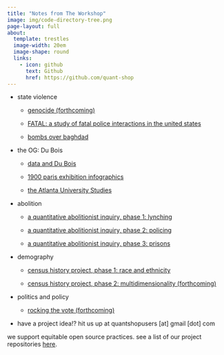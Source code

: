 ```yaml
---
title: "Notes from The Workshop"
image: img/code-directory-tree.png
page-layout: full
about:
  template: trestles
  image-width: 20em
  image-shape: round
  links:
    - icon: github
      text: Github
      href: https://github.com/quant-shop
---
```

  
- state violence

  - [genocide (forthcoming)](){.external target="_blank"}
  
  - [FATAL: a study of fatal police interactions in the united states](https://quant-shop.github.io/fatalv2){.external target="_blank"}

  - [bombs over baghdad](https://professornaite.github.io/bob){.external target="_blank"}

- the OG: Du Bois

  - [data and Du Bois](https://quant-shop.github.io/dubois-infographics){.external target="_blank"}

  - [1900 paris exhibition infographics](https://quant-shop.github.io/dubois-infographics){.external target="_blank"}
  
  - [the Atlanta University Studies](https://quant-shop.github.io/atlanta-university-studies){.external target="_blank"}

- abolition

  - [a quantitative abolitionist inquiry, phase 1: lynching](https://quant-shop.github.io/red-record){.external target="_blank"}

  - [a quantitative abolitionist inquiry, phase 2: policing](https://quant-shop.github.io/police){.external target="_blank"}

  - [a quantitative abolitionist inquiry, phase 3: prisons](https://quant-shop.github.io/prisons){.external target="_blank"}

- demography

  - [census history project, phase 1: race and ethnicity](https://quant-shop.github.io/census-race/){.external target="_blank"}

  - [census history project, phase 2: multidimensionality (forthcoming)](){.external target="_blank"}

- politics and policy

  - [rocking the vote (forthcoming)](){.external target="_blank"}
  
- have a project idea!? hit us up at quantshopusers [at] gmail [dot] com

we support equitable open source practices. see a list of our project repositories [here](https://github.com/quant-shop){target="_blank"}.
